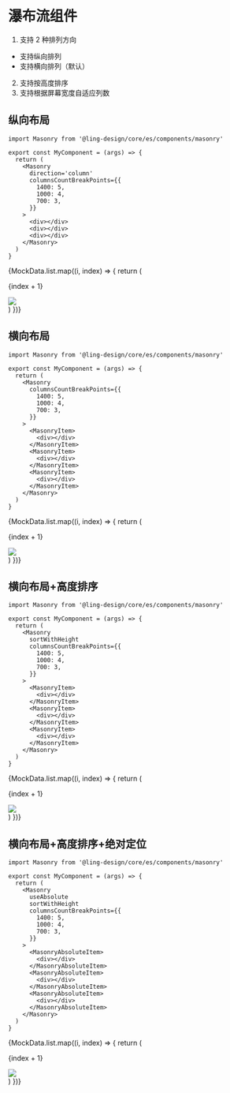 
<Meta title='布局/Masonry 瀑布流' component={Masonry} />

# 瀑布流组件

1. 支持 2 种排列方向

- 支持纵向排列
- 支持横向排列（默认）

2. 支持按高度排序
3. 支持根据屏幕宽度自适应列数


## 纵向布局

```tsx
import Masonry from '@ling-design/core/es/components/masonry'

export const MyComponent = (args) => {
  return (
    <Masonry
      direction='column'
      columnsCountBreakPoints={{
        1400: 5,
        1000: 4,
        700: 3,
      }}
    >
      <div></div>
      <div></div>
      <div></div>
    </Masonry>
  )
}
```

<Canvas>
  <Story name='纵向布局'>
    <Basic
      direction='column'
      columnsCountBreakPoints={{
        1400: 5,
        1000: 4,
        700: 3,
      }}
    >
      {MockData.list.map((i, index) => {
        return (
          <div key={index}>
            <p>{index + 1}</p>
            <img src={i.img} style={{ maxWidth: '100%' }} />
          </div>
        )
      })}
    </Basic>
  </Story>
</Canvas>

## 横向布局

```tsx
import Masonry from '@ling-design/core/es/components/masonry'

export const MyComponent = (args) => {
  return (
    <Masonry
      columnsCountBreakPoints={{
        1400: 5,
        1000: 4,
        700: 3,
      }}
    >
      <MasonryItem>
        <div></div>
      </MasonryItem>
      <MasonryItem>
        <div></div>
      </MasonryItem>
      <MasonryItem>
        <div></div>
      </MasonryItem>
    </Masonry>
  )
}
```

<Canvas>
  <Story name='横向布局'>
    <Basic
      columnsCountBreakPoints={{
        1400: 5,
        1000: 4,
        700: 3,
      }}
    >
      {MockData.list.map((i, index) => {
        return (
          <MasonryItem key={index}>
            <div>
              <p>{index + 1}</p>
              <img src={i.img} style={{ maxWidth: '100%' }} />
            </div>
          </MasonryItem>
        )
      })}
    </Basic>
  </Story>
</Canvas>

## 横向布局+高度排序

```tsx
import Masonry from '@ling-design/core/es/components/masonry'

export const MyComponent = (args) => {
  return (
    <Masonry
      sortWithHeight
      columnsCountBreakPoints={{
        1400: 5,
        1000: 4,
        700: 3,
      }}
    >
      <MasonryItem>
        <div></div>
      </MasonryItem>
      <MasonryItem>
        <div></div>
      </MasonryItem>
      <MasonryItem>
        <div></div>
      </MasonryItem>
    </Masonry>
  )
}
```

<Canvas>
  <Story name='横向布局+高度排序'>
    <Basic
      sortWithHeight
      columnsCountBreakPoints={{
        1400: 5,
        1000: 4,
        700: 3,
      }}
    >
      {MockData.list.map((i, index) => {
        return (
          <MasonryItem key={index} height={i.height}>
            <div>
              <p>{index + 1}</p>
              <img src={i.img} style={{ maxWidth: '100%' }} />
            </div>
          </MasonryItem>
        )
      })}
    </Basic>
  </Story>
</Canvas>

## 横向布局+高度排序+绝对定位

```tsx
import Masonry from '@ling-design/core/es/components/masonry'

export const MyComponent = (args) => {
  return (
    <Masonry
      useAbsolute
      sortWithHeight
      columnsCountBreakPoints={{
        1400: 5,
        1000: 4,
        700: 3,
      }}
    >
      <MasonryAbsoluteItem>
        <div></div>
      </MasonryAbsoluteItem>
      <MasonryAbsoluteItem>
        <div></div>
      </MasonryAbsoluteItem>
      <MasonryAbsoluteItem>
        <div></div>
      </MasonryAbsoluteItem>
    </Masonry>
  )
}
```

<Canvas>
  <Story name='横向布局+高度排序+绝对定位'>
    <Basic
      useAbsolute
      sortWithHeight
      columnsCountBreakPoints={{
        1400: 5,
        1000: 4,
        700: 3,
      }}
      style={{
        margin: '40px',
      }}
    >
      {MockData.list.map((i, index) => {
        return (
          <MasonryAbsoluteItem key={index} width={i.width} height={i.height}>
            <div>
              <p>{index + 1}</p>
              <img src={i.img} style={{ maxWidth: '100%' }} />
            </div>
          </MasonryAbsoluteItem>
        )
      })}
    </Basic>
  </Story>
</Canvas>

